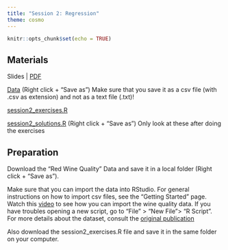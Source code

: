 ```yaml
---
title: "Session 2: Regression"
theme: cosmo
---
```


```r
knitr::opts_chunk$set(echo = TRUE)
```
## Materials

Slides | [PDF](https://github.com/jmahieu/R-workshop/raw/main/slides/slides_session2.pdf)

[Data](https://raw.githubusercontent.com/jmahieu/R-workshop/main/data/winequality-red.csv) (Right click + "Save as") Make sure that you save it as a csv file (with .csv as extension) and not as a text file (.txt)!

[session2_exercises.R](https://raw.githubusercontent.com/jmahieu/R-workshop/main/session2_exercises.R)

[session2_solutions.R](https://raw.githubusercontent.com/jmahieu/R-workshop/main/session2_solutions.R) (Right click + "Save as") Only look at these after doing the exercises

  
## Preparation
Download the "Red Wine Quality" Data and save it in a local folder (Right click + "Save as"). 

Make sure that you can import the data into RStudio. For general instructions on how to import csv files, see the "Getting Started" page. Watch this [video](https://video.vu.nl/media/Importing+the+wine+quality+data+into+RStudio/1_ogskw7d1) to see how you can import the wine quality data. If you have troubles opening a new script, go to "File" > "New File"> "R Script". For more details about the dataset, consult the [original publication](https://www.sciencedirect.com/science/article/abs/pii/S0167923609001377?via%3Dihub)

Also download the session2_exercises.R file and save it in the same folder on your computer.
